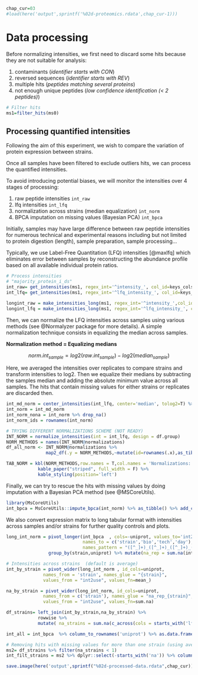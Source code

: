 ```r
chap_cur=03
#load(here('output',sprintf('%02d-proteomics.rdata',chap_cur-1)))
```

# Data processing

Before normalizing intensities, we first need to discard some hits because they
are not suitable for analysis:

 1. contaminants (*identifier starts with CON*)
 2. reversed sequences (*identifier starts with REV*)
 3. multiple hits (*peptides matching several proteins*)
 4. not enough unique peptides (*low confidence identification (< 2 peptides)*)

```r
# Filter hits
ms1=filter_hits(ms0)
```

## Processing quantified intensities

Following the aim of this experiment, we wish to compare the variation of protein 
expression between strains. 

Once all samples have been filtered to exclude outliers hits, we can process the 
quantified intensities.

To avoid introducing potential biases, we will monitor the intensities over 4
stages of processing:

1. raw peptide intensities `int_raw`
2. lfq intensities `int_lfq`
3. normalization across strains (median equalization) `int_norm`
4. BPCA imputation on missing values (Bayesian PCA) `int_bpca`

Initially, samples may have large difference between raw peptide intensities 
for numerous technical and experimental reasons including but not limited to 
protein digestion (length), sample preparation, sample processing...

Typically, we use Label-Free Quantitation (LFQ) intensities [@maxlfq] which eliminates
error between samples by reconstructing the abundance profile based on all available
individual protein ratios.

```r
# Process intensities
# "majority_protein_i_ds"
int_raw= get_intensities(ms1, regex_int='^intensity_', col_id=keys_cols[1], remove_prefix=T)
int_lfq= get_intensities(ms1, regex_int='^lfq_intensity_', col_id=keys_cols[1], remove_prefix=T)

longint_raw = make_intensities_long(ms1, regex_int='^intensity_',col_id=keys_cols[1], remove_prefix=T)
longint_lfq = make_intensities_long(ms1, regex_int='^lfq_intensity_', col_id=keys_cols[1], remove_prefix=T)

```

Then, we can normalize the LFQ intensities across samples using various methods
(see @Normalyzer package for more details). A simple normalization technique consists
in equalizing the median across samples. 

**Normalization method = Equalizing medians**

$$ norm.int_{sample} = log2(raw.int_{sample}) - log2(median_{sample}) $$

Here, we averaged the intensities over replicates to compare strains and transform 
intensities to log2. Then we equalize their medians by subtracting the samples 
median and adding the absolute minimum value across all samples. The hits that
contain missing values for either strains or replicates are discarded then.

```r
int_md_norm = center_intensities(int_lfq, center='median', tolog2=T) %>% as.data.frame()
int_norm = int_md_norm
int_norm_nona = int_norm %>% drop_na()
int_norm_ids = rownames(int_norm)

# TRYING DIFFERENT NORMALIZATIONS SCHEME (NOT READY)
INT_NORM = normalize_intensities(int = int_lfq, design = df.group)
NORM_METHODS = names(INT_NORM@normalizations)
df_all_norm <- INT_NORM@normalizations %>% 
               map2_df(.y = NORM_METHODS,~mutate(id=rownames(.x),as_tibble(.x),method=.y))

TAB_NORM = kbl(NORM_METHODS,row.names = T,col.names = 'Normalizations:',position = 'left') %>% 
            kable_paper("striped", full_width = F) %>% 
            kable_styling(position='left')  

```


Finally, we can try to rescue the hits with missing values by doing imputation with
a Bayesian PCA method (see @MSCoreUtils).

```r
library(MsCoreUtils)
int_bpca = MsCoreUtils::impute_bpca(int_norm) %>% as_tibble() %>% add_column(uniprot = int_norm_ids)
```

We also convert expression matrix to long tabular format with intensities across
samples and/or strains for further quality controls and plots.

```r
long_int_norm = pivot_longer(int_bpca  , cols=-uniprot, values_to='int2use',
                             names_to = c('strain','bio','tech','day'),
                             names_pattern = "([^_]+)_([^_]+)_([^_]+)_([^_]+)") %>%
                group_by(strain,uniprot) %>% mutate(na_rep = sum.na(int2use))

# Intensities across strains  (default is average)
int_by_strain = pivot_wider(long_int_norm , id_cols=uniprot,
              names_from = 'strain', names_glue = "{strain}",
              values_from = "int2use", values_fn=mean_)

na_by_strain = pivot_wider(long_int_norm, id_cols=uniprot,
              names_from = c('strain'), names_glue = "na_rep_{strain}",
              values_from = "int2use", values_fn=sum.na)

df_strains= left_join(int_by_strain,na_by_strain) %>% 
            rowwise %>%
            mutate( na_strains = sum.na(c_across(cols = starts_with('lfq_int'))) )

int_all = int_bpca  %>% column_to_rownames('uniprot') %>% as.data.frame()

# Removing hits with missing values for more than one strain (using average intensities over replicates)
ms2= df_strains %>% filter(na_strains < 1)
int_filt_strains = ms2 %>% dplyr::select(-starts_with('na')) %>% column_to_rownames('uniprot') %>% as.data.frame()
```

```r
save.image(here('output',sprintf("%02d-processed-data.rdata",chap_cur)))
```
